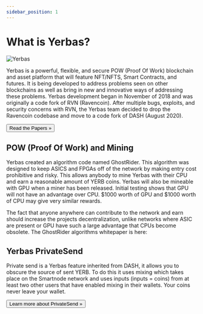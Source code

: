 ```yaml
---
sidebar_position: 1
---
```


# What is Yerbas?

![Yerbas](/img/YerbasLogo.png)

Yerbas is a powerful, flexible, and secure POW (Proof Of Work) blockchain and asset platform that will feature NFT/NFTS, Smart Contracts, and futures. It is being developed to address problems seen on other blockchains as well as bring in new and innovative ways of addressing these problems. Yerbas development began in November of 2018 and was originally a code fork of RVN (Ravencoin). After multiple bugs, exploits, and security concerns with RVN, the Yerbas team decided to drop the Ravencoin codebase and move to a code fork of DASH (August 2020).

<Link to="docs/yerbas/papers/yerbaswhitepaper">
<button class="button button--block button--primary">Read the Papers »</button>
</Link>

## POW (Proof Of Work) and Mining

Yerbas created an algorithm code named GhostRider. This algorithm was designed to keep ASICS and FPGAs off of the network by making entry cost prohibitive and risky. This allows anybody to mine Yerbas with their CPU and earn a reasonable amount of YERB coins. Yerbas will also be mineable with GPU when a miner has been released. Initial testing shows that GPU will not have an advantage over CPU. $1000 worth of GPU and $1000 worth of CPU may give very similar rewards.

The fact that anyone anywhere can contribute to the network and earn should increase the projects decentralization, unlike networks where ASIC are present or GPU have such a large advantage that CPUs become obsolete. The GhostRider algorithms whitepaper is here:

## Yerbas PrivateSend

Private send is a Yerbas feature inherited from DASH, it allows you to obscure the source of sent YERB. To do this it uses mixing which takes place on the Smartnode network and uses inputs (inputs = coins) from at least two other users that have enabled mixing in their wallets. Your coins never leave your wallet.

<Link to="docs/wallet/privatesend">
<button class="button button--block button--primary">Learn more about PrivateSend »</button>
</Link>
